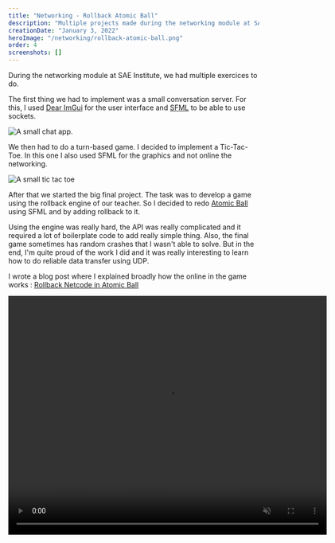 ```yaml
---
title: "Networking - Rollback Atomic Ball"
description: "Multiple projects made during the networking module at SAE Institute. As the final project, I added rollback netcode for the game Atomic Ball."
creationDate: "January 3, 2022"
heroImage: "/networking/rollback-atomic-ball.png"
order: 4
screenshots: []
---
```


During the networking module at SAE Institute, we had multiple exercices to do.

The first thing we had to implement was a small conversation server.
For this, I used [Dear ImGui](https://github.com/ocornut/imgui) for the user interface
and [SFML](https://www.sfml-dev.org/index-fr.php) to be able to use sockets.

![A small chat app.](/networking/echo-server.png)

We then had to do a turn-based game.
I decided to implement a Tic-Tac-Toe.
In this one I also used SFML for the graphics and not online the networking.

![A small tic tac toe](/networking/tic-tac-toe.png)

After that we started the big final project.
The task was to develop a game using the rollback engine of our teacher.
So I decided to redo [Atomic Ball](./atomic-ball) using SFML and by adding rollback to it.

Using the engine was really hard, the API was really complicated and it required a lot of boilerplate code to add really simple thing.
Also, the final game sometimes has random crashes that I wasn't able to solve.
But in the end, I'm quite proud of the work I did and it was really interesting to learn how to do
reliable data transfer using UDP.

I wrote a blog post where I explained broadly how the online in the game works :
[Rollback Netcode in Atomic Ball](https://blog.stowy.ch/posts/rollback-netcode-in-atomic-ball/)

<div class="grid place-items-center">
	<video width="640" height="480" loop muted autoplay controls>
		<source src="/networking/atomicDemo.mp4" type="video/mp4" />
		Your browser does not support the video tag.
	</video>
</div>
